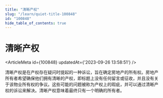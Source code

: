```yaml
---
title: "清晰产权"
slug: "/learn/quiet-title-100848"
id: "100848"
hide_table_of_contents: true
---
```



# 清晰产权

<ArticleMeta id={100848} updatedAt={'2023-09-26 13:58:51'} />
<div className='border-solid border-b border-t-0 my-4 border-[var(--ifm-color-gray-300)]' />

清晰产权是在产权存在疑问时提起的一种诉讼，旨在确定房地产的所有权。房地产所有者希望确保他们拥有清晰的产权，即标题上没有任何留言或征收，并且没有关于该物业所有权的争议。这些可能的问题被称为产权上的瑕疵，并可以通过清晰产权的诉讼来解决。清晰产权意味着最终只有一个明确的所有者。
